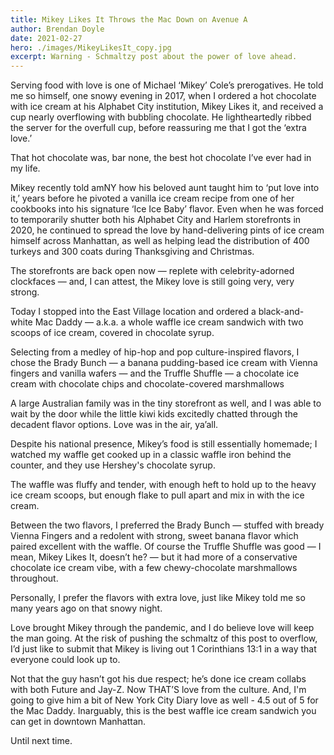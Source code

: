 ```yaml
---
title: Mikey Likes It Throws the Mac Down on Avenue A
author: Brendan Doyle
date: 2021-02-27
hero: ./images/MikeyLikesIt_copy.jpg
excerpt: Warning - Schmaltzy post about the power of love ahead.
---
```

Serving food with love is one of Michael ‘Mikey’ Cole’s prerogatives. He told me so himself, one snowy evening in 2017, when I ordered a hot chocolate with ice cream at his Alphabet City institution, Mikey Likes it, and received a cup nearly overflowing with bubbling chocolate. He lightheartedly ribbed the server for the overfull cup, before reassuring me that I got the ‘extra love.’

That hot chocolate was, bar none, the best hot chocolate I’ve ever had in my life.

Mikey recently told amNY how his beloved aunt taught him to ‘put love into it,’ years before he pivoted a vanilla ice cream recipe from one of her cookbooks into his signature ‘Ice Ice Baby’ flavor. Even when he was forced to temporarily shutter both his Alphabet City and Harlem storefronts in 2020, he continued to spread the love by hand-delivering pints of ice cream himself across Manhattan, as well as helping lead the distribution of 400 turkeys and 300 coats during Thanksgiving and Christmas.

The storefronts are back open now — replete with celebrity-adorned clockfaces — and, I can attest, the Mikey love is still going very, very strong.

Today I stopped into the East Village location and ordered a black-and-white Mac Daddy — a.k.a. a whole waffle ice cream sandwich with two scoops of ice cream, covered in chocolate syrup.

Selecting from a medley of hip-hop and pop culture-inspired flavors, I chose the Brady Bunch — a banana pudding-based ice cream with Vienna fingers and vanilla wafers — and the Truffle Shuffle — a chocolate ice cream with chocolate chips and chocolate-covered marshmallows

A large Australian family was in the tiny storefront as well, and I was able to wait by the door while the little kiwi kids excitedly chatted through the decadent flavor options. Love was in the air, ya’all.

Despite his national presence, Mikey’s food is still essentially homemade; I watched my waffle get cooked up in a classic waffle iron behind the counter, and they use Hershey's chocolate syrup.

The waffle was fluffy and tender, with enough heft to hold up to the heavy ice cream scoops, but enough flake to pull apart and mix in with the ice cream.

Between the two flavors, I preferred the Brady Bunch — stuffed with bready Vienna Fingers and a redolent with strong, sweet banana flavor which paired excellent with the waffle. Of course the Truffle Shuffle was good — I mean, Mikey Likes It, doesn’t he? — but it had more of a conservative chocolate ice cream vibe, with a few chewy-chocolate marshmallows throughout.

Personally, I prefer the flavors with extra love, just like Mikey told me so many years ago on that snowy night.

Love brought Mikey through the pandemic, and I do believe love will keep the man going. At the risk of pushing the schmaltz of this post to overflow, I’d just like to submit that Mikey is living out 1 Corinthians 13:1 in a way that everyone could look up to.

Not that the guy hasn’t got his due respect; he’s done ice cream collabs with both Future and Jay-Z. Now THAT’S love from the culture. And, I'm going to give him a bit of New York City Diary love as well - 4.5 out of 5 for the Mac Daddy. Inarguably, this is the best waffle ice cream sandwich you can get in downtown Manhattan.

Until next time.